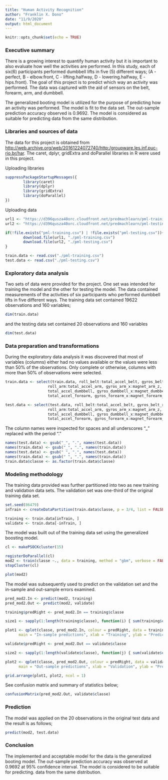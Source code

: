 ```yaml
---
title: "Human Activity Recognition"
author: "Franklin X. Dono"
date: "11/9/2020"
output: html_document
---
```


```r
knitr::opts_chunk$set(echo = TRUE)
```

### Executive summary

There is a growing interest to quantify human activity but it is important to also evaluate how well the activities are performed. In this study, each of six(6) participants performed dumbbell lifts in five (5) different ways; (A - perfect, B - elbow.front, C - lifting.halfway, D - lowering.halfway, E - hips.front). The goal of this project is to predict which way an activity was performed. The data was captured with the aid of sensors on the belt, forearm, arm, and dumbbell. 
  
The generalized booting model is utilized for the purpose of predicting how an activity was performed. The model is fit to the data set. The out-sample prediction accuracy observed  is 0.9692. The model is considered as suitable for predicting data from the same distribution.

### Libraries and sources of data

The data for this project is obtained from <http://web.archive.org/web/20161224072740/http:/groupware.les.inf.puc-rio.br/har>. The caret, dplyr, gridExtra and doParallel libraries in R were used in this project.  
  
Uploading libraries

```r
suppressPackageStartupMessages({
        library(caret)
        library(dplyr)
        library(gridExtra)
        library(doParallel)     
})

```

Uploading data

```r
url1 <- "https://d396qusza40orc.cloudfront.net/predmachlearn/pml-training.csv"
url2 <- "https://d396qusza40orc.cloudfront.net/predmachlearn/pml-testing.csv"

if(!file.exists("pml-training.csv") | !file.exists("pml-testing.csv")){
        download.file(url1, "./pml-training.csv")
        download.file(url2, "./pml-testing.csv")
}

train.data <- read.csv("./pml-training.csv")
test.data <- read.csv("./pml-testing.csv")
```

### Exploratory data analysis
Two sets of data were provided for the project. One set was intended for training the model and the other for testing the model. The data contained measurements of the activities of six participants who performed dumbbell lifts in five different ways. The training data set contained 19622 observations and 160 variables;

```r
dim(train.data)
```

and the testing data set contained 20 observations and 160 variables

```r
dim(test.data)
```

### Data preparation and transformations

During the exploratory data analysis it was discovered that most of variables (columns) either had no values available or the values were less than 50% of the observations. Only complete or otherwise, columns with more than 50% of observations were selected.


```r

train.data <- select(train.data, roll_belt:total_accel_belt, gyros_belt_x:magnet_belt_z,
                   roll_arm:total_accel_arm, gyros_arm_x:magnet_arm_z, roll_dumbbell:yaw_dumbbell,
                   total_accel_dumbbell, gyros_dumbbell_x:magnet_dumbbell_z, roll_forearm:yaw_forearm,
                   total_accel_forearm, gyros_forearm_x:magnet_forearm_z, classe)

test.data <- select(test.data, roll_belt:total_accel_belt, gyros_belt_x:magnet_belt_z,
                   roll_arm:total_accel_arm, gyros_arm_x:magnet_arm_z, roll_dumbbell:yaw_dumbbell,
                   total_accel_dumbbell, gyros_dumbbell_x:magnet_dumbbell_z, roll_forearm:yaw_forearm,
                   total_accel_forearm, gyros_forearm_x:magnet_forearm_z)

```

The column names were inspected for spaces and all underscores "_" replaced with the period "."

```r
names(test.data) <- gsub("_", ".", names(test.data))
names(train.data) <- gsub("_", ".", names(train.data))
names(test.data) <- gsub(" ", ".", names(test.data))
names(train.data) <- gsub(" ", ".", names(train.data))
train.data$classe <- as.factor(train.data$classe)
```

### Modeling methodology

The training data provided was further partitioned into two as new training and validation data sets. The validation set was one-third of the original training data set.

```r

set.seed(86479)
inTrain <- createDataPartition(train.data$classe, p = 3/4, list = FALSE )

training <- train.data[inTrain, ]
validate <- train.data[-inTrain, ]

```

The model was built out of the training data set using the generalized boosting model.

```r

cl <- makePSOCKcluster(15)

registerDoParallel(cl)
mod2 <- train(classe ~., data = training, method = "gbm", verbose = FALSE)
stopCluster(cl)

plot(mod2)
```

The model was subsequently used to predict on the validation set and the in-sample and out-sample errors examined.

```r
pred_mod2.In <- predict(mod2, training)
pred_mod2.Out <- predict(mod2, validate)

training$predRight <- pred_mod2.In == training$classe

size1 <- sapply(1:length(training$classe), function(i) { sum(training$classe == training$classe[i] & pred_mod2.In==pred_mod2.In[i]) })

plot1 <- qplot(classe, pred_mod2.In, colour = predRight, data = training,
      main = "In-sample predictions", xlab = "Training", ylab = "Prediction", cex = size1)

validate$predRight <- pred_mod2.Out == validate$classe

size2 <- sapply(1:length(validate$classe), function(j) { sum(validate$classe == validate$classe[j] & pred_mod2.Out==pred_mod2.Out[j]) })

plot2 <- qplot(classe, pred_mod2.Out, colour = predRight, data = validate,
      main = "Out-sample predictions", xlab = "Validation", ylab = "Prediction", cex = size2)

grid.arrange(plot1, plot2, ncol = 1)

```
   
See confusion matrix and summary of statistics below;

```r

confusionMatrix(pred_mod2.Out, validate$classe)

```


### Prediction

The model was applied on the 20 observations in the original test data and the result is as follows;

```r

predict(mod2, test.data)
```

### Conclusion

The implemented and acceptable model for the data is the generalized booting model. The out-sample prediction accuracy  was observed at 0.9692 at 95% confidence interval. The model is considered to be suitable for predicting. data from the same distribution.

